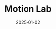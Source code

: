 ---
title: "Motion Lab"
description: "A creative space dedicated to visual and interactive experimentation."
date: 2025-01-02
tags: ["website", "design", "gallery"]
category: website
stack: ['react', 'typescript', 'tailwind', 'Figma']
link: 'https://labs.maximelbv.com'
image: /images/motion-lab-thumbnail.svg
logo: /images/logos/motion-lab.svg
index: []
roles: ["Designer", "Developer"]
published: true
type: 'article'
---